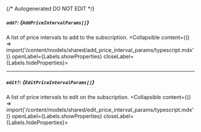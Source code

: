{/* Autogenerated DO NOT EDIT  */}

##### `add?`: *{`AddPriceIntervalParams[]`}*
A list of price intervals to add to the subscription.
<Collapsible content={() => import('/content/models/shared/add_price_interval_params/typescript.mdx')} openLabel={Labels.showProperties} closeLabel={Labels.hideProperties}>
</Collapsible>

---
##### `edit?`: *{`EditPriceIntervalParams[]`}*
A list of price intervals to edit on the subscription.
<Collapsible content={() => import('/content/models/shared/edit_price_interval_params/typescript.mdx')} openLabel={Labels.showProperties} closeLabel={Labels.hideProperties}>
</Collapsible>


